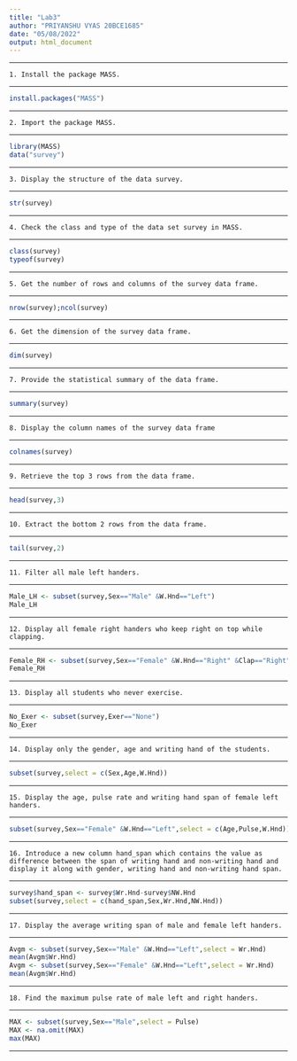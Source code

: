 ```yaml
---
title: "Lab3"
author: "PRIYANSHU VYAS 20BCE1685"
date: "05/08/2022"
output: html_document
---
```

***
    1. Install the package MASS.
***
```r
install.packages("MASS")
```
***
    2. Import the package MASS.
***
```r
library(MASS)
data("survey")
```
***
    3. Display the structure of the data survey.
***
```r
str(survey)
```
***
    4. Check the class and type of the data set survey in MASS.
***
```r
class(survey)
typeof(survey)
```
***
    5. Get the number of rows and columns of the survey data frame.
***
```r
nrow(survey);ncol(survey)
```
***
    6. Get the dimension of the survey data frame.
***
```r
dim(survey)
```
***
    7. Provide the statistical summary of the data frame.
***
```r
summary(survey)
```
***
    8. Display the column names of the survey data frame
***
```r
colnames(survey)
```
***
    9. Retrieve the top 3 rows from the data frame.
***
```r
head(survey,3)
```
***
    10. Extract the bottom 2 rows from the data frame.
***
```r
tail(survey,2)
```
***
    11. Filter all male left handers.	
***
```r
Male_LH <- subset(survey,Sex=="Male" &W.Hnd=="Left")
Male_LH
```
***
    12. Display all female right handers who keep right on top while clapping.
***
```r
Female_RH <- subset(survey,Sex=="Female" &W.Hnd=="Right" &Clap=="Right")
Female_RH
```
***
    13. Display all students who never exercise.
***
```r
No_Exer <- subset(survey,Exer=="None")
No_Exer
```
***
    14. Display only the gender, age and writing hand of the students.
***
```r
subset(survey,select = c(Sex,Age,W.Hnd))
```
***
    15. Display the age, pulse rate and writing hand span of female left handers.
***
```r
subset(survey,Sex=="Female" &W.Hnd=="Left",select = c(Age,Pulse,W.Hnd))
```
***
    16. Introduce a new column hand_span which contains the value as difference between the span of writing hand and non-writing hand and display it along with gender, writing hand and non-writing hand span.
***
```r
survey$hand_span <- survey$Wr.Hnd-survey$NW.Hnd
subset(survey,select = c(hand_span,Sex,Wr.Hnd,NW.Hnd))
```
***
    17. Display the average writing span of male and female left handers.
***
```r
Avgm <- subset(survey,Sex=="Male" &W.Hnd=="Left",select = Wr.Hnd)
mean(Avgm$Wr.Hnd)
Avgm <- subset(survey,Sex=="Female" &W.Hnd=="Left",select = Wr.Hnd)
mean(Avgm$Wr.Hnd)
```
***
    18. Find the maximum pulse rate of male left and right handers.
***
```r
MAX <- subset(survey,Sex=="Male",select = Pulse)
MAX <- na.omit(MAX)
max(MAX)
```

---